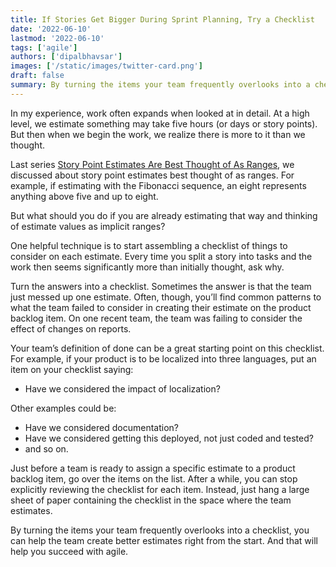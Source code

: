 ```yaml
---
title: If Stories Get Bigger During Sprint Planning, Try a Checklist
date: '2022-06-10'
lastmod: '2022-06-10'
tags: ['agile']
authors: ['dipalbhavsar']
images: ['/static/images/twitter-card.png']
draft: false
summary: By turning the items your team frequently overlooks into a checklist, you can help the team create better estimates right from the start. And that will help you succeed with agile.
---
```


In my experience, work often expands when looked at in detail. At a high level, we estimate something may take five hours (or days or story points). But then when we begin the work, we realize there is more to it than we thought.

Last series [Story Point Estimates Are Best Thought of As Ranges](./story-point-estimates-are-best-thought-of-as-ranges), we discussed about story point estimates best thought of as ranges. For example, if estimating with the Fibonacci sequence, an eight represents anything above five and up to eight.

But what should you do if you are already estimating that way and thinking of estimate values as implicit ranges?

One helpful technique is to start assembling a checklist of things to consider on each estimate. Every time you split a story into tasks and the work then seems significantly more than initially thought, ask why.

Turn the answers into a checklist. Sometimes the answer is that the team just messed up one estimate. Often, though, you’ll find common patterns to what the team failed to consider in creating their estimate on the product backlog item. On one recent team, the team was failing to consider the effect of changes on reports.

Your team’s definition of done can be a great starting point on this checklist. For example, if your product is to be localized into three languages, put an item on your checklist saying:
-	Have we considered the impact of localization?

Other examples could be:
-	Have we considered documentation?
-	Have we considered getting this deployed, not just coded and tested?
-   and so on.

Just before a team is ready to assign a specific estimate to a product backlog item, go over the items on the list. After a while, you can stop explicitly reviewing the checklist for each item. Instead, just hang a large sheet of paper containing the checklist in the space where the team estimates.

By turning the items your team frequently overlooks into a checklist, you can help the team create better estimates right from the start. And that will help you succeed with agile.
